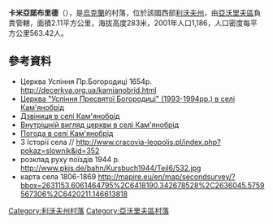 {{coord|49|50|22|N|23|38|36|E|scale:100000|display=title}}

'''卡米亞諾布里德'''（{{lang-uk|Кам'янобрід}}），是[[烏克蘭|烏克蘭]]的村落，位於該國西部[[利沃夫州|利沃夫州]]，由[[亞沃里夫區|亞沃里夫區]]負責管轄，面積2.11平方公里，海拔高度283米，2001年人口1,186，人口密度每平方公里563.42人。

==參考資料==
* Церква Успіння Пр.Богородиці 1654р. http://decerkva.org.ua/kamianobrid.html {{Wayback|url=http://decerkva.org.ua/kamianobrid.html |date=20200204054128 }}
* [http://foto.mail.ru/mail/esperansa-nadin/_myphoto/31.html Церква "Успіння Пресвятої Богородиці" (1993-1994рр.) в селі Кам'янобрід]
* [http://foto.mail.ru/mail/esperansa-nadin/_myphoto/31.html#32 Дзвіниця в селі Кам'янобрід]
* [http://foto.mail.ru/mail/esperansa-nadin/_myphoto/31.html#33 Внутрішній вигляд церкви в селі Кам'янобрід]
* [http://weather.in.ua/ua/l'vovskaja/10007 Погода в селі Кам'янобрід] {{Wayback|url=http://weather.in.ua/ua/l'vovskaja/10007 |date=20160305194202 }}
* З Історії села // http://www.cracovia-leopolis.pl/index.php?pokaz=slownik&id=352 {{Wayback|url=http://www.cracovia-leopolis.pl/index.php?pokaz=slownik&id=352 |date=20200730181745 }}
* розклад руху поїздів 1944 р. http://www.pkjs.de/bahn/Kursbuch1944/Teil6/532.jpg {{Wayback|url=http://www.pkjs.de/bahn/Kursbuch1944/Teil6/532.jpg |date=20160304031906 }}
* карта села 1806-1869 http://mapire.eu/en/map/secondsurvey/?bbox=2631153.6061464795%2C6418190.342678528%2C2636045.5759567306%2C6420211.146613818

{{DEFAULTSORT:Кам'янобрід}}
[[Category:利沃夫州村落|Category:利沃夫州村落]]
[[Category:亞沃里夫區村落|Category:亞沃里夫區村落]]


{{Lviv-geo-stub}}